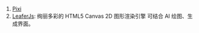 
1. [Pixi](./2D/Pixi.js.mdx)
2. [LeaferJs](https://www.leaferjs.com/): 绚丽多彩的 HTML5 Canvas 2D 图形渲染引擎
可结合 AI 绘图、生成界面。<Badge github="https://github.com/leaferjs/ui" />